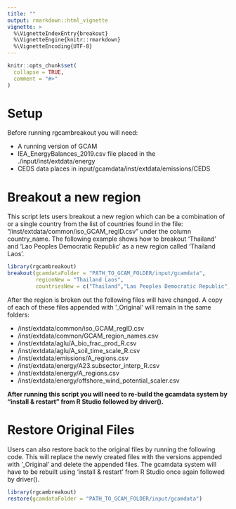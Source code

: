 ```yaml
---
title: ""
output: rmarkdown::html_vignette
vignette: >
  %\VignetteIndexEntry{breakout}
  %\VignetteEngine{knitr::rmarkdown}
  %\VignetteEncoding{UTF-8}
---
```


```r
knitr::opts_chunk$set(
  collapse = TRUE,
  comment = "#>"
)
```

<!-------------------------->
<!-------------------------->
# Setup
<!-------------------------->
<!-------------------------->
Before running rgcambreakout you will need:

* A running version of GCAM
* IEA_EnergyBalances_2019.csv file placed in the ./input/inst/extdata/energy
* CEDS data places in input/gcamdata/inst/extdata/emissions/CEDS

<!-------------------------->
<!-------------------------->
# Breakout a new region
<!-------------------------->
<!-------------------------->

This script lets users breakout a new region which can be a combination of or a single country from the list of countries found in the file: "/inst/extdata/common/iso_GCAM_regID.csv" under the column country_name. The following example shows how to breakout 'Thailand' and 'Lao Peoples Democratic Republic' as a new region called 'Thailand Laos'.

```r
library(rgcambreakout)
breakout(gcamdataFolder = "PATH_TO_GCAM_FOLDER/input/gcamdata",
         regionNew = "Thailand Laos",
         countriesNew = c("Thailand","Lao Peoples Democratic Republic"))
```

After the region is broken out the following files will have changed. A copy of each of these files appended with '_Original' will remain in the same folders:

* /inst/extdata/common/iso_GCAM_regID.csv
* /inst/extdata/common/GCAM_region_names.csv
* /inst/extdata/aglu/A_bio_frac_prod_R.csv
* /inst/extdata/aglu/A_soil_time_scale_R.csv
* /inst/extdata/emissions/A_regions.csv
* /inst/extdata/energy/A23.subsector_interp_R.csv
* /inst/extdata/energy/A_regions.csv
* /inst/extdata/energy/offshore_wind_potential_scaler.csv

**After running this script you will need to re-build the gcamdata system by "install & restart" from R Studio followed by driver().**

<!-------------------------->
<!-------------------------->
# Restore Original Files
<!-------------------------->
<!-------------------------->

Users can also restore back to the original files by running the following code. This will replace the newly created files with the versions appended with '_Original' and delete the appended files. The gcamdata system will have to be rebuilt using 'install & restart' from R Studio once again followed by driver(). 

```r
library(rgcambreakout)
restore(gcamdataFolder = "PATH_TO_GCAM_FOLDER/input/gcamdata")
```
